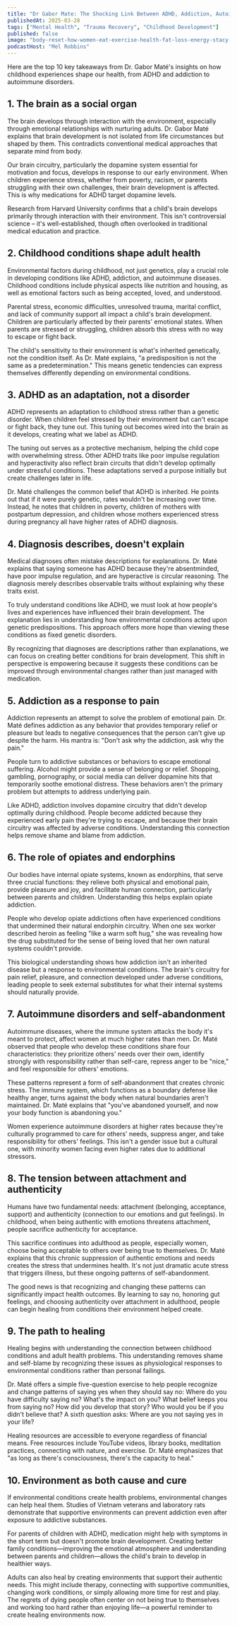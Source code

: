 ```yaml
---
title: "Dr Gabor Mate: The Shocking Link Between ADHD, Addiction, Autoimmune Diseases, & Trauma"
publishedAt: 2025-03-28
tags: ["Mental Health", "Trauma Recovery", "Childhood Development"]
published: false
image: "body-reset-how-women-eat-exercise-health-fat-loss-energy-stacy-sims.jpg"
podcastHost: "Mel Robbins"
---
```



<PodcastSummaryPageLayout frontmatter={frontmatter}>

Here are the top 10 key takeaways from Dr. Gabor Maté's insights on how childhood experiences shape our health, from ADHD and addiction to autoimmune disorders.

## 1. The brain as a social organ
The brain develops through interaction with the environment, especially through emotional relationships with nurturing adults. Dr. Gabor Maté explains that brain development is not isolated from life circumstances but shaped by them. This contradicts conventional medical approaches that separate mind from body.

Our brain circuitry, particularly the dopamine system essential for motivation and focus, develops in response to our early environment. When children experience stress, whether from poverty, racism, or parents struggling with their own challenges, their brain development is affected. This is why medications for ADHD target dopamine levels.

Research from Harvard University confirms that a child's brain develops primarily through interaction with their environment. This isn't controversial science – it's well-established, though often overlooked in traditional medical education and practice.

## 2. Childhood conditions shape adult health
Environmental factors during childhood, not just genetics, play a crucial role in developing conditions like ADHD, addiction, and autoimmune diseases. Childhood conditions include physical aspects like nutrition and housing, as well as emotional factors such as being accepted, loved, and understood.

Parental stress, economic difficulties, unresolved trauma, marital conflict, and lack of community support all impact a child's brain development. Children are particularly affected by their parents' emotional states. When parents are stressed or struggling, children absorb this stress with no way to escape or fight back.

The child's sensitivity to their environment is what's inherited genetically, not the condition itself. As Dr. Maté explains, "a predisposition is not the same as a predetermination." This means genetic tendencies can express themselves differently depending on environmental conditions.

## 3. ADHD as an adaptation, not a disorder
ADHD represents an adaptation to childhood stress rather than a genetic disorder. When children feel stressed by their environment but can't escape or fight back, they tune out. This tuning out becomes wired into the brain as it develops, creating what we label as ADHD.

The tuning out serves as a protective mechanism, helping the child cope with overwhelming stress. Other ADHD traits like poor impulse regulation and hyperactivity also reflect brain circuits that didn't develop optimally under stressful conditions. These adaptations served a purpose initially but create challenges later in life.

Dr. Maté challenges the common belief that ADHD is inherited. He points out that if it were purely genetic, rates wouldn't be increasing over time. Instead, he notes that children in poverty, children of mothers with postpartum depression, and children whose mothers experienced stress during pregnancy all have higher rates of ADHD diagnosis.

## 4. Diagnosis describes, doesn't explain
Medical diagnoses often mistake descriptions for explanations. Dr. Maté explains that saying someone has ADHD because they're absentminded, have poor impulse regulation, and are hyperactive is circular reasoning. The diagnosis merely describes observable traits without explaining why these traits exist.

To truly understand conditions like ADHD, we must look at how people's lives and experiences have influenced their brain development. The explanation lies in understanding how environmental conditions acted upon genetic predispositions. This approach offers more hope than viewing these conditions as fixed genetic disorders.

By recognizing that diagnoses are descriptions rather than explanations, we can focus on creating better conditions for brain development. This shift in perspective is empowering because it suggests these conditions can be improved through environmental changes rather than just managed with medication.

## 5. Addiction as a response to pain
Addiction represents an attempt to solve the problem of emotional pain. Dr. Maté defines addiction as any behavior that provides temporary relief or pleasure but leads to negative consequences that the person can't give up despite the harm. His mantra is: "Don't ask why the addiction, ask why the pain."

People turn to addictive substances or behaviors to escape emotional suffering. Alcohol might provide a sense of belonging or relief. Shopping, gambling, pornography, or social media can deliver dopamine hits that temporarily soothe emotional distress. These behaviors aren't the primary problem but attempts to address underlying pain.

Like ADHD, addiction involves dopamine circuitry that didn't develop optimally during childhood. People become addicted because they experienced early pain they're trying to escape, and because their brain circuitry was affected by adverse conditions. Understanding this connection helps remove shame and blame from addiction.

## 6. The role of opiates and endorphins
Our bodies have internal opiate systems, known as endorphins, that serve three crucial functions: they relieve both physical and emotional pain, provide pleasure and joy, and facilitate human connection, particularly between parents and children. Understanding this helps explain opiate addiction.

People who develop opiate addictions often have experienced conditions that undermined their natural endorphin circuitry. When one sex worker described heroin as feeling "like a warm soft hug," she was revealing how the drug substituted for the sense of being loved that her own natural systems couldn't provide.

This biological understanding shows how addiction isn't an inherited disease but a response to environmental conditions. The brain's circuitry for pain relief, pleasure, and connection developed under adverse conditions, leading people to seek external substitutes for what their internal systems should naturally provide.

## 7. Autoimmune disorders and self-abandonment
Autoimmune diseases, where the immune system attacks the body it's meant to protect, affect women at much higher rates than men. Dr. Maté observed that people who develop these conditions share four characteristics: they prioritize others' needs over their own, identify strongly with responsibility rather than self-care, repress anger to be "nice," and feel responsible for others' emotions.

These patterns represent a form of self-abandonment that creates chronic stress. The immune system, which functions as a boundary defense like healthy anger, turns against the body when natural boundaries aren't maintained. Dr. Maté explains that "you've abandoned yourself, and now your body function is abandoning you."

Women experience autoimmune disorders at higher rates because they're culturally programmed to care for others' needs, suppress anger, and take responsibility for others' feelings. This isn't a gender issue but a cultural one, with minority women facing even higher rates due to additional stressors.

## 8. The tension between attachment and authenticity
Humans have two fundamental needs: attachment (belonging, acceptance, support) and authenticity (connection to our emotions and gut feelings). In childhood, when being authentic with emotions threatens attachment, people sacrifice authenticity for acceptance.

This sacrifice continues into adulthood as people, especially women, choose being acceptable to others over being true to themselves. Dr. Maté explains that this chronic suppression of authentic emotions and needs creates the stress that undermines health. It's not just dramatic acute stress that triggers illness, but these ongoing patterns of self-abandonment.

The good news is that recognizing and changing these patterns can significantly impact health outcomes. By learning to say no, honoring gut feelings, and choosing authenticity over attachment in adulthood, people can begin healing from conditions their environment helped create.

## 9. The path to healing
Healing begins with understanding the connection between childhood conditions and adult health problems. This understanding removes shame and self-blame by recognizing these issues as physiological responses to environmental conditions rather than personal failings.

Dr. Maté offers a simple five-question exercise to help people recognize and change patterns of saying yes when they should say no: Where do you have difficulty saying no? What's the impact on you? What belief keeps you from saying no? How did you develop that story? Who would you be if you didn't believe that? A sixth question asks: Where are you not saying yes in your life?

Healing resources are accessible to everyone regardless of financial means. Free resources include YouTube videos, library books, meditation practices, connecting with nature, and exercise. Dr. Maté emphasizes that "as long as there's consciousness, there's the capacity to heal."

## 10. Environment as both cause and cure
If environmental conditions create health problems, environmental changes can help heal them. Studies of Vietnam veterans and laboratory rats demonstrate that supportive environments can prevent addiction even after exposure to addictive substances.

For parents of children with ADHD, medication might help with symptoms in the short term but doesn't promote brain development. Creating better family conditions—improving the emotional atmosphere and understanding between parents and children—allows the child's brain to develop in healthier ways.

Adults can also heal by creating environments that support their authentic needs. This might include therapy, connecting with supportive communities, changing work conditions, or simply allowing more time for rest and play. The regrets of dying people often center on not being true to themselves and working too hard rather than enjoying life—a powerful reminder to create healing environments now.

</PodcastSummaryPageLayout>
